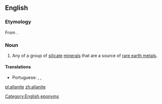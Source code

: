 ==English==
{{wikipedia}}
===Etymology===
From {{w|Thomas Allan}} {{suffix||ite|lang=en}}.

===Noun===
{{en-noun}}

# {{context|mineral|lang=en}} Any of a group of [[silicate]] [[mineral]]s that are a source of [[rare earth metal]]s.

====Translations====
{{trans-top|any of a group of silicate minerals that are a source of rare earth metals}}
* Portuguese: {{t|pt|alanita|f}}, {{t|pt|allanita|f}}, {{t|pt|alanite|f}}
{{trans-mid}}
{{trans-bottom}}

[[Category:English eponyms]]

[[pl:allanite]]
[[zh:allanite]]
